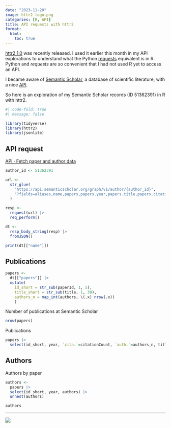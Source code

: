 ```yaml
---
date: "2023-11-20"
image: httr2-logo.png
categories: [R, API]
title: API requests with httr2
format:
  html:
    toc: true
---
```


[httr2 1.0](https://www.tidyverse.org/blog/2023/11/httr2-1-0-0/) was recently released. I used it earlier this month in my API explorations to understand what the Python [requests](https://github.com/psf/requests) equivalent is in R. Python and _requests_ are so convenient that I had not used R yet to access an API.

I became aware of [Semantic Scholar](https://www.semanticscholar.org/author/Holger-D%C3%B6ring/51362391), a database of scientific literature, with a nice [API](https://api.semanticscholar.org/api-docs/).

So here is an exploration of my Semantic Scholar records (ID 51362391) in R with httr2.

```r
#| code-fold: true
#| message: false

library(tidyverse)
library(httr2)
library(jsonlite)
```

## API request

[API · Fetch paper and author data](https://api.semanticscholar.org/api-docs/#tag/Author-Data/operation/get_graph_get_author)

```r
author_id <- 51362391

url <-
  str_glue(
    "https://api.semanticscholar.org/graph/v1/author/{author_id}",
    "?fields=aliases,name,papers,papers.year,papers.title,papers.citationCount,papers.authors"
  )

resp <-
  request(url) |>
  req_perform()
```

```r
dt <-
  resp_body_string(resp) |>
  fromJSON()

print(dt[["name"]])
```


## Publications

```r
papers <-
  dt[["papers"]] |>
  mutate(
    id_short = str_sub(paperId, 1, 5),
    title_short = str_sub(title, 1, 30),
    authors_n = map_int(authors, \(.x) nrow(.x))
    )
```

Number of publications at Semantic Scholar

```r
nrow(papers)
```

Publications

```r
papers |>
  select(id_short, year, `cita.`=citationCount, `auth.`=authors_n, title_short)
```

## Authors

Authors by paper

```r
authors <-
  papers |>
  select(id_short, year, authors) |>
  unnest(authors)

authors
```


---

![](httr2-logo.png)
